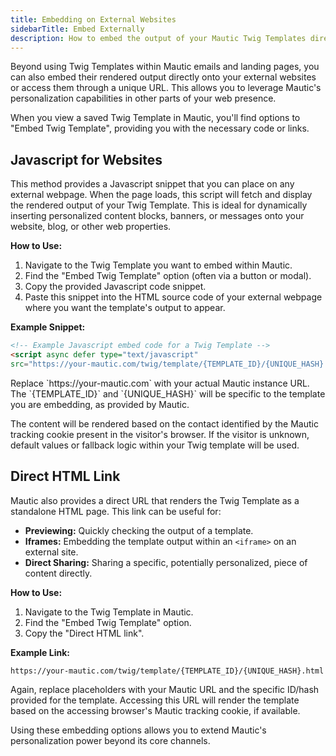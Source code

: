 ```yaml
---
title: Embedding on External Websites
sidebarTitle: Embed Externally
description: How to embed the output of your Mautic Twig Templates directly onto external websites or view them via a direct link.
---
```


Beyond using Twig Templates within Mautic emails and landing pages, you can also embed their rendered output directly onto your external websites or access them through a unique URL. This allows you to leverage Mautic's personalization capabilities in other parts of your web presence.

When you view a saved Twig Template in Mautic, you'll find options to "Embed Twig Template", providing you with the necessary code or links.

## Javascript for Websites

This method provides a Javascript snippet that you can place on any external webpage. When the page loads, this script will fetch and display the rendered output of your Twig Template. This is ideal for dynamically inserting personalized content blocks, banners, or messages onto your website, blog, or other web properties.

**How to Use:**

1.  Navigate to the Twig Template you want to embed within Mautic.
2.  Find the "Embed Twig Template" option (often via a button or modal).
3.  Copy the provided Javascript code snippet.
4.  Paste this snippet into the HTML source code of your external webpage where you want the template's output to appear.

**Example Snippet:**

```html
<!-- Example Javascript embed code for a Twig Template -->
<script async defer type="text/javascript"
src="https://your-mautic.com/twig/template/{TEMPLATE_ID}/{UNIQUE_HASH}.js"></script>
```

<Note>
  Replace `https://your-mautic.com` with your actual Mautic instance URL. The `{TEMPLATE_ID}` and `{UNIQUE_HASH}` will be specific to the template you are embedding, as provided by Mautic.
</Note>

The content will be rendered based on the contact identified by the Mautic tracking cookie present in the visitor's browser. If the visitor is unknown, default values or fallback logic within your Twig template will be used.

## Direct HTML Link

Mautic also provides a direct URL that renders the Twig Template as a standalone HTML page. This link can be useful for:

*   **Previewing:** Quickly checking the output of a template.
*   **Iframes:** Embedding the template output within an `<iframe>` on an external site.
*   **Direct Sharing:** Sharing a specific, potentially personalized, piece of content directly.

**How to Use:**

1.  Navigate to the Twig Template in Mautic.
2.  Find the "Embed Twig Template" option.
3.  Copy the "Direct HTML link".

**Example Link:**

```
https://your-mautic.com/twig/template/{TEMPLATE_ID}/{UNIQUE_HASH}.html
```

<Note>
  Again, replace placeholders with your Mautic URL and the specific ID/hash provided for the template. Accessing this URL will render the template based on the accessing browser's Mautic tracking cookie, if available.
</Note>

Using these embedding options allows you to extend Mautic's personalization power beyond its core channels.

